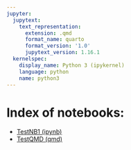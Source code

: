 ```yaml
---
jupyter:
  jupytext:
    text_representation:
      extension: .qmd
      format_name: quarto
      format_version: '1.0'
      jupytext_version: 1.16.1
  kernelspec:
    display_name: Python 3 (ipykernel)
    language: python
    name: python3
---
```


# Index of notebooks: {.unnumbered .unlisted}

  - [TestNB1 (ipynb)](TestNB1.ipynb)
  - [TestQMD (qmd)](TestQMD_NB1.qmd)
